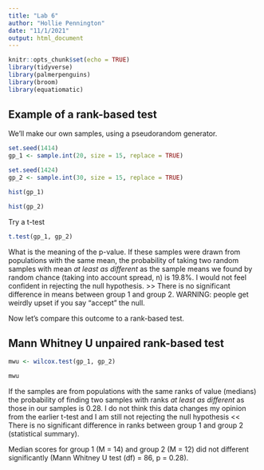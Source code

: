 ```yaml
---
title: "Lab 6"
author: "Hollie Pennington"
date: "11/1/2021"
output: html_document
---
```


```r
knitr::opts_chunk$set(echo = TRUE)
library(tidyverse)
library(palmerpenguins)
library(broom)
library(equatiomatic)
```
 
## Example of a rank-based test

We'll make our own samples, using a pseudorandom generator. 

```r
set.seed(1414)
gp_1 <- sample.int(20, size = 15, replace = TRUE)

set.seed(1424)
gp_2 <- sample.int(30, size = 15, replace = TRUE)
```

```r
hist(gp_1)

hist(gp_2)
```

Try a t-test
```r
t.test(gp_1, gp_2)
```
What is the meaning of the p-value. 
If these samples were drawn from populations with the same mean, the probability of taking two random samples with mean *at least as different* as the sample means we found by random chance (taking into account spread, n) is 19.8%.
I would not feel confident in rejecting the null hypothesis. >> There is no significant difference in means between group 1 and group 2. 
WARNING: people get weirdly upset if you say "accept" the null. 

Now let's compare this outcome to a rank-based test.

## Mann Whitney U unpaired rank-based test 

```r
mwu <- wilcox.test(gp_1, gp_2)

mwu
```
If the samples are from populations with the same ranks of value (medians) the probability of finding two samples with ranks *at least as different* as those in our samples is 0.28.
I do not think this data changes my opinion from the earlier t-test and I am still not rejecting the null hypothesis << There is no significant difference in ranks between group 1 and group 2 (statistical summary). 

Median scores for group 1 (M = 14) and group 2 (M = 12) did not different significantly (Mann Whitney U test (df) = 86, p = 0.28). 